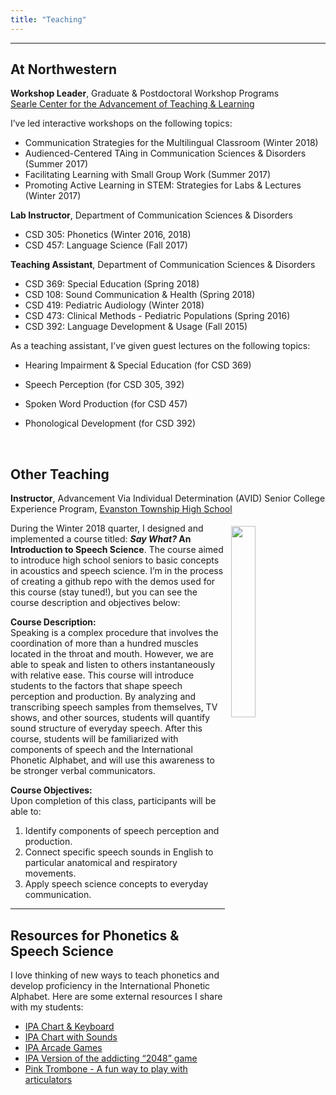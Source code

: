 ```yaml
---
title: "Teaching"
---
```

***  
  
## At Northwestern 
  
**Workshop Leader**, Graduate & Postdoctoral Workshop Programs  
[Searle Center for the Advancement of Teaching & Learning](https://www.northwestern.edu/searle/index.html)      
  
I've led interactive workshops on the following topics:  
  
* Communication Strategies for the Multilingual Classroom (Winter 2018)  
* Audienced-Centered TAing in Communication Sciences & Disorders (Summer 2017)  
* Facilitating Learning with Small Group Work (Summer 2017)  
* Promoting Active Learning in STEM: Strategies for Labs & Lectures (Winter 2017)  
  
    
**Lab Instructor**, Department of Communication Sciences & Disorders  
  
* CSD 305: Phonetics (Winter 2016, 2018)  
* CSD 457: Language Science (Fall 2017)  
  
    
**Teaching Assistant**, Department of Communication Sciences & Disorders  
  
* CSD 369: Special Education (Spring 2018)  
* CSD 108: Sound Communication & Health (Spring 2018)  
* CSD 419: Pediatric Audiology (Winter 2018)  
* CSD 473: Clinical Methods - Pediatric Populations (Spring 2016)  
* CSD 392: Language Development & Usage (Fall 2015)  
  
  
As a teaching assistant, I've given guest lectures on the following topics:  
  
* Hearing Impairment & Special Education (for CSD 369)  
* Speech Perception (for CSD 305, 392)  
* Spoken Word Production (for CSD 457)  
* Phonological Development (for CSD 392)  
  
  \  

## Other Teaching	
  
**Instructor**, Advancement Via Individual Determination (AVID) Senior College Experience Program, [Evanston Township High School](https://www.eths.k12.il.us/eths)  
  
<img src="images/IPA-Chart.png" style="width:28%; margin: 5px 10px" align="right">
  
During the Winter 2018 quarter, I designed and implemented a course titled: ***Say What?* An Introduction to Speech Science**. The course aimed to introduce high school seniors to basic concepts in acoustics and speech science. I'm in the process of creating a github repo with the demos used for this course (stay tuned!), but you can see the course description and objectives below:  
  
**Course Description:**  
Speaking is a complex procedure that involves the coordination of more than a hundred muscles
located in the throat and mouth. However, we are able to speak and listen to others
instantaneously with relative ease. This course will introduce students to the factors that shape speech perception and production. By analyzing and transcribing speech samples from
themselves, TV shows, and other sources, students will quantify sound structure of everyday
speech. After this course, students will be familiarized with components of speech and the
International Phonetic Alphabet, and will use this awareness to be stronger verbal communicators.  
  
  
**Course Objectives:**  
Upon completion of this class, participants will be able to:  

1. Identify components of speech perception and production.  
2. Connect specific speech sounds in English to particular anatomical and respiratory
movements.  
3. Apply speech science concepts to everyday communication.  


***  
  
## Resources for Phonetics & Speech Science  
  
I love thinking of new ways to teach phonetics and develop proficiency in the International Phonetic Alphabet. Here are some external resources I share with my students:  
  
* [IPA Chart & Keyboard](http://westonruter.github.io/ipa-chart/keyboard/)  
* [IPA Chart with Sounds](http://www.internationalphoneticalphabet.org/ipa-sounds/ipa-chart-with-sounds/)  
* [IPA Arcade Games](http://www.academic.muohio.edu/the233/ipaarcade/description.htm)  
* [IPA Version of the addicting "2048" game](http://ibleaman.github.io/geminator/)  
* [Pink Trombone - A fun way to play with articulators](https://dood.al/pinktrombone/)  
  
  
